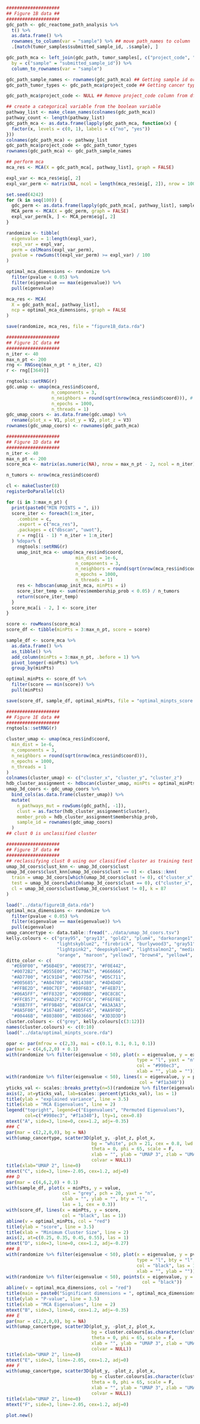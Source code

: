 ```r
####################
## Figure 1B data ##
####################
gdc_path <- gdc_reactome_path_analysis %>%
  t() %>%
  as.data.frame() %>%
  rownames_to_column(var = "sample") %>% ## move path_names to column
  .[match(tumor_samples$submitted_sample_id, .$sample), ]

gdc_path_mca <- left_join(gdc_path, tumor_samples[, c("project_code", "submitted_sample_id")],
  by = c("sample" = "submitted_sample_id")) %>%
  column_to_rownames(var = "sample")

gdc_path_sample_names <- rownames(gdc_path_mca) ## Getting sample id order
gdc_path_tumor_types <- gdc_path_mca$project_code ## Getting cancer type order

gdc_path_mca$project_code <- NULL ## Remove project_code column from df

## create a categorical variable from the boolean variable
pathway_list <- make_clean_names(colnames(gdc_path_mca))
pathway_count <- length(pathway_list)
gdc_path_mca <- as.data.frame(lapply(gdc_path_mca, function(x) {
  factor(x, levels = c(0, 1), labels = c("no", "yes"))
}))
colnames(gdc_path_mca) <- pathway_list
gdc_path_mca$project_code <- gdc_path_tumor_types
rownames(gdc_path_mca) <- gdc_path_sample_names

## perform mca
mca_res <- MCA(X = gdc_path_mca[, pathway_list], graph = FALSE)

expl_var <- mca_res$eig[, 2]
expl_var_perm <- matrix(NA, ncol = length(mca_res$eig[, 2]), nrow = 100)

set.seed(4242)
for (k in seq(100)) {
  gdc_perm <- as.data.frame(lapply(gdc_path_mca[, pathway_list], sample))
  MCA_perm <- MCA(X = gdc_perm, graph = FALSE)
  expl_var_perm[k, ] <- MCA_perm$eig[, 2]
}

randomize <- tibble(
  eigenvalue = 1:length(expl_var),
  expl_var = expl_var,
  perm = colMeans(expl_var_perm),
  pvalue = rowSums(t(expl_var_perm) >= expl_var) / 100
)

optimal_mca_dimensions <- randomize %>%
  filter(pvalue < 0.05) %>%
  filter(eigenvalue == max(eigenvalue)) %>%
  pull(eigenvalue)

mca_res <- MCA(
  X = gdc_path_mca[, pathway_list],
  ncp = optimal_mca_dimensions, graph = FALSE
)

save(randomize, mca_res, file = "figure1B_data.rda")

####################
## Figure 1C data ##
####################
n_iter <- 40
max_n_pt <- 200
rng <- RNGseq(max_n_pt * n_iter, 42)
r <- rng[[3649]]

rngtools::setRNG(r)
gdc.umap <- umap(mca_res$ind$coord, 
                 n_components = 3,
                 n_neighbors = round(sqrt(nrow(mca_res$ind$coord))), # 87
                 n_epochs = 1000,
                 n_threads = 1)
gdc_umap_coors <- as.data.frame(gdc.umap) %>%
  rename(plot_x = V1, plot_y = V2, plot_z = V3)
rownames(gdc_umap_coors) <- rownames(gdc_path_mca)

####################
## Figure 1D data ##
####################
n_iter <- 40
max_n_pt <- 200
score_mca <- matrix(as.numeric(NA), nrow = max_n_pt - 2, ncol = n_iter)

n_tumors <- nrow(mca_res$ind$coord)

cl <- makeCluster(8)
registerDoParallel(cl)

for (i in 3:max_n_pt) {
  print(paste0("MIN POINTS = ", i))
  score_iter <- foreach(1:n_iter,
    .combine = c,
    .export = c("mca_res"),
    .packages = c("dbscan", "uwot"),
    r = rng[(i - 1) * n_iter + 1:n_iter]
  ) %dopar% {
    rngtools::setRNG(r)
    umap_init_mca <- umap(mca_res$ind$coord, 
                          min_dist = 1e-6, 
                          n_components = 3, 
                          n_neighbors = round(sqrt(nrow(mca_res$ind$coord))), 
                          n_epochs = 1000, 
                          n_threads = 1)
    res <- hdbscan(umap_init_mca, minPts = i)
    score_iter_temp <- sum(res$membership_prob < 0.05) / n_tumors
    return(score_iter_temp)
  }
  score_mca[i - 2, ] <- score_iter
}

score <- rowMeans(score_mca)
score_df <- tibble(minPts = 3:max_n_pt, score = score)

sample_df <- score_mca %>%
  as.data.frame() %>%
  as_tibble() %>%
  add_column(minPts = 3:max_n_pt, .before = 1) %>%
  pivot_longer(-minPts) %>%
  group_by(minPts)

optimal_minPts <- score_df %>%
  filter(score == min(score)) %>%
  pull(minPts)

save(score_df, sample_df, optimal_minPts, file = "optimal_minpts_score.rda")

####################
## Figure 1E data ##
####################
rngtools::setRNG(r)

cluster_umap <- umap(mca_res$ind$coord,
  min_dist = 1e-6,
  n_components = 3,
  n_neighbors = round(sqrt(nrow(mca_res$ind$coord))),
  n_epochs = 1000,
  n_threads = 1
)
colnames(cluster_umap) <- c("cluster_x", "cluster_y", "cluster_z")
hdb_cluster_assignment <- hdbscan(cluster_umap, minPts = optimal_minPts)
umap_3d_coors <- gdc_umap_coors %>%
  bind_cols(as.data.frame(cluster_umap)) %>%
  mutate(
    n_pathways_mut = rowSums(gdc_path[, -1]),
    clust = as.factor(hdb_cluster_assignment$cluster),
    member_prob = hdb_cluster_assignment$membership_prob,
    sample_id = rownames(gdc_umap_coors)
  )
## clust 0 is unclassified cluster                       

####################
## Figure 1F data ##
####################
## reclassifying clust 0 using our classified cluster as training test and unclassified as test set
umap_3d_coors$clust_knn <- umap_3d_coors$clust
umap_3d_coors$clust_knn[umap_3d_coors$clust == 0] <- class::knn(
  train = umap_3d_coors[which(umap_3d_coors$clust != 0), c("cluster_x", "cluster_y", "cluster_z")],
  test = umap_3d_coors[which(umap_3d_coors$clust == 0), c("cluster_x", "cluster_y", "cluster_z")],
  cl = umap_3d_coors$clust[umap_3d_coors$clust != 0], k = 87
)
```

```r
load("../data/figure1B_data.rda")
optimal_mca_dimensions <- randomize %>%
  filter(pvalue < 0.05) %>%
  filter(eigenvalue == max(eigenvalue)) %>%
  pull(eigenvalue)
umap_cancertype <- data.table::fread("../data/umap_3d_coors.tsv")
kelly.colours <- c("gray95", "gray13", "gold2", "plum4", "darkorange1",
                   "lightskyblue2", "firebrick", "burlywood3", "gray51", "springgreen4",
                   "lightpink2", "deepskyblue4", "lightsalmon2", "mediumpurple4",
                   "orange", "maroon", "yellow3", "brown4", "yellow4", "sienna4", "chocolate", "gray19")
ditto_color <- c(
  "#E69F00", "#56B4E9", "#009E73", "#F0E442",
  "#0072B2", "#D55E00", "#CC79A7", "#666666",
  "#AD7700", "#1C91D4", "#007756", "#D5C711",
  "#005685", "#A04700", "#B14380", "#4D4D4D",
  "#FFBE2D", "#80C7EF", "#00F6B3", "#F4EB71",
  "#06A5FF", "#FF8320", "#D99BBD", "#8C8C8C",
  "#FFCB57", "#9AD2F2", "#2CFFC6", "#F6EF8E",
  "#38B7FF", "#FF9B4D", "#E0AFCA", "#A3A3A3",
  "#8A5F00", "#1674A9", "#005F45", "#AA9F0D",
  "#00446B", "#803800", "#8D3666", "#3D3D3D")
cluster.colours <- c("grey", kelly.colours[c(3:12)])
names(cluster.colours) <- c(0:10)
load("../data/optimal_minpts_score.rda")

opar <- par(mfrow = c(2,3), mai = c(0.1, 0.1, 0.1, 0.1))
par(mar = c(4,6,2,0) + 0.1)
with(randomize %>% filter(eigenvalue < 50), plot(x = eigenvalue, y = expl_var / 100, 
                                                 type = "l", yaxt = "n", bty = "l",
                                                 col = "#998ec3", 
                                                 xlab = "", ylab = ""))
with(randomize %>% filter(eigenvalue < 50), lines(x = eigenvalue, y = perm / 100,
                                                  col = "#f1a340"))
yticks_val <- scales::breaks_pretty(n=5)(randomize %>% filter(eigenvalue < 50) %>% pull(expl_var) / 100)
axis(2, at=yticks_val, lab=scales::percent(yticks_val), las = 1)
title(ylab = "explained variance", line = 3.5)
title(xlab = "MCA Eigenvalues", line = 2)
legend("topright", legend=c("Eigenvalues", "Permuted Eigenvalues"),
       col=c("#998ec3", "#f1a340"), lty=1, cex=0.8)
mtext("A", side=3, line=0, cex=1.2, adj=-0.35)
### C
par(mar = c(2,2,0,0), bg = NA)
with(umap_cancertype, scatter3D(plot_y, -plot_z, plot_x, 
                                bg = "white", pch = 21, cex = 0.8, lwd = 0.2,
                                theta = 0, phi = 65, scale = F,
                                xlab = "", ylab = "UMAP 3", zlab = "UMAP 1",
                                colvar = NULL))
title(xlab="UMAP 2", line=0)
mtext("C", side=3, line=-2.05, cex=1.2, adj=0)
### D
par(mar = c(4,6,2,0) + 0.1)
with(sample_df, plot(x = minPts, y = value, 
                     col = "grey", pch = 20, yaxt = "n",
                     xlab = "", ylab = "", bty = "l",
                     las = 1, cex = 0.3))
with(score_df, lines(x = minPts, y = score,
                     col = "black", las = 1))
abline(v = optimal_minPts, col = "red")
title(ylab = "score", line = 3.5)
title(xlab = "Minimum Cluster Size", line = 2)
axis(2, at=c(0.25, 0.35, 0.45, 0.55), las = 1)
mtext("D", side=3, line=0, cex=1.2, adj=-0.27)
### B
with(randomize %>% filter(eigenvalue < 50), plot(x = eigenvalue, y = pvalue, 
                                                 type = "l", bty = "l",
                                                 col = "black", las = 1,
                                                 xlab = "", ylab = ""))
with(randomize %>% filter(eigenvalue < 50), points(x = eigenvalue, y = pvalue, pch = 20,
                                                   col = "black"))
abline(v = optimal_mca_dimensions, col = "red")
title(main = paste0("Significant dimensions = ", optimal_mca_dimensions), adj = 0, font = 3, cex.main = .8)
title(ylab = "P-value", line = 3.5)
title(xlab = "MCA Eigenvalues", line = 2)
mtext("B", side=3, line=0, cex=1.2, adj=-0.35)
### E
par(mar = c(2,2,0,0), bg = NA)
with(umap_cancertype, scatter3D(plot_y, -plot_z, plot_x, 
                                bg = cluster.colours[as.character(clust)], pch = 21, cex = 0.8, lwd = 0.2,
                                theta = 0, phi = 65, scale = F,
                                xlab = "", ylab = "UMAP 3", zlab = "UMAP 1",
                                colvar = NULL))
title(xlab="UMAP 2", line=0)
mtext("E", side=3, line=-2.05, cex=1.2, adj=0)
### F
with(umap_cancertype, scatter3D(plot_y, -plot_z, plot_x, 
                                bg = cluster.colours[as.character(clust_knn)], pch = 21, cex = 0.8, lwd = 0.2,
                                theta = 0, phi = 65, scale = F,
                                xlab = "", ylab = "UMAP 3", zlab = "UMAP 1",
                                colvar = NULL))
title(xlab="UMAP 2", line=0)
mtext("F", side=3, line=-2.05, cex=1.2, adj=0)

plot.new()
```

